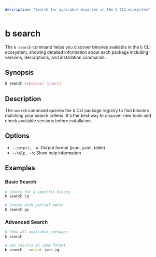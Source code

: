 ```yaml
---
description: "Search for available binaries in the b CLI ecosystem"
---
```


# b search

The `b search` command helps you discover binaries available in the b CLI ecosystem, showing detailed information about each package including versions, descriptions, and installation commands.

## Synopsis

```bash
b search [options] [query]
```

## Description

The `search` command queries the b CLI package registry to find binaries matching your search criteria. It's the best way to discover new tools and check available versions before installation.

## Options

- `--output, -o`: Output format (json, yaml, table)
- `--help, -h`: Show help information

## Examples

### Basic Search

```bash
# Search for a specific binary
b search jq

# Search with partial match
b search py
```

### Advanced Search

```bash
# Show all available packages
b search

# Get results in JSON format
b search --output json jq
```
